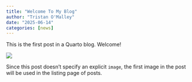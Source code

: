 ```yaml
---
title: "Welcome To My Blog"
author: "Tristan O'Malley"
date: "2025-06-14"
categories: [news]
---
```


This is the first post in a Quarto blog. Welcome!

![](thumbnail.jpg)

Since this post doesn't specify an explicit `image`, the first image in the post will be used in the listing page of posts.
